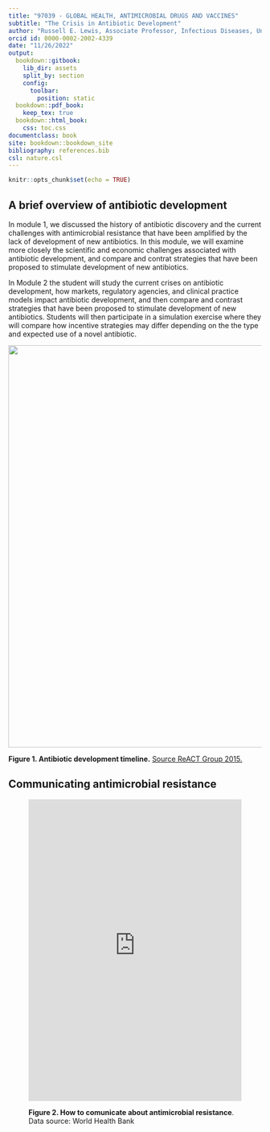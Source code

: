 ```yaml
---
title: "97039 - GLOBAL HEALTH, ANTIMICROBIAL DRUGS AND VACCINES"
subtitle: "The Crisis in Antibiotic Development"
author: "Russell E. Lewis, Associate Professor, Infectious Diseases, University of Bologna"
orcid id: 0000-0002-2002-4339
date: "11/26/2022"
output:
  bookdown::gitbook:
    lib_dir: assets
    split_by: section
    config:
      toolbar:
        position: static
  bookdown::pdf_book:
    keep_tex: true
  bookdown::html_book:
    css: toc.css
documentclass: book
site: bookdown::bookdown_site
bibliography: references.bib
csl: nature.csl
---
```


```r
knitr::opts_chunk$set(echo = TRUE)
```

## A brief overview of antibiotic development {.unnumbered}

In module 1, we discussed the history of antibiotic discovery and the current challenges with antimicrobial resistance that have been amplified by the lack of development of new antibiotics. In this module, we will examine more closely the scientific and economic challenges associated with antibiotic development, and compare and contrat strategies that have been proposed to stimulate development of new antibiotics.

In Module 2 the student will study the current crises on antibiotic development, how markets, regulatory agencies, and clinical practice models impact antibiotic development, and then compare and contrast strategies that have been proposed to stimulate development of new antibiotics. Students will then participate in a simulation exercise where they will compare how incentive strategies may differ depending on the the type and expected use of a novel antibiotic.

![](images/ab-discovery-timeline.png){width="800"}

<figcaption>

**Figure 1. Antibiotic development timeline.** [Source ReACT Group 2015.](https://www.reactgroup.org/)

</figcaption>

</center>

</figure>

## 

## Communicating antimicrobial resistance {.unnumbered}

<figure>

<iframe src="https://www.youtube.com/watch?v=wTgRpOIxNG0" loading="lazy" style="width: 100%; height: 600px; border: 0px none;">

</iframe>

<figcaption>

**Figure 2. How to comunicate about antimicrobial resistance**. Data source: World Health Bank

</figcaption>

</figure>
